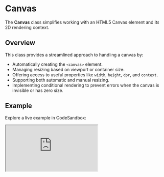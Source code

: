 # Canvas

The **Canvas** class simplifies working with an HTML5 Canvas element and its 2D rendering context. 

## Overview

This class provides a streamlined approach to handling a canvas by:
- Automatically creating the `<canvas>` element.
- Managing resizing based on viewport or container size.
- Offering access to useful properties like `width`, `height`, `dpr`, and `context`.
- Supporting both automatic and manual resizing.
- Implementing conditional rendering to prevent errors when the canvas is invisible or has zero size.

## Example

Explore a live example in CodeSandbox:

<iframe 
  src="https://codesandbox.io/embed/hw5l83?view=preview"
  style={{
    width: "100%",
    height: "500px",
    border: "0",
    borderRadius: "4px",
    overflow: "hidden"
  }}
  title="CodeSandbox Embed"
  allow="accelerometer; ambient-light-sensor; camera; encrypted-media; geolocation; gyroscope; hid; microphone; midi; payment; usb; vr; xr-spatial-tracking"
  sandbox="allow-forms allow-modals allow-popups allow-presentation allow-same-origin allow-scripts"
/>



## Props

### Static Props

Static properties are set during initialization and cannot be modified later.

<table>
  <tr>
    <th>Name</th>
    <th>Description</th>
    <th>Type</th>
    <th>Default Value</th>
  </tr>
  
  <tr>
    <td>container</td>
    <td>Parent element used to determine canvas size. If `null`, it uses the viewport.</td>
    <td><code>HTMLElement | null</code></td>
    <td><code>null</code></td>
  </tr>
  
  <tr>
    <td>append</td>
    <td>If `true`, appends the canvas to the `container`. Ignored if `container` is `null`.</td>
    <td><code>boolean</code></td>
    <td><code>true</code></td>
  </tr>
  
  <tr>
    <td>resizeOnInit</td>
    <td>Automatically adjusts canvas size on initialization.</td>
    <td><code>boolean</code></td>
    <td><code>true</code></td>
  </tr>
  
  <tr>
    <td>resizeOnRuntime</td>
    <td>Enables dynamic resizing based on viewport or container changes.</td>
    <td><code>boolean</code></td>
    <td><code>false</code></td>
  </tr>
  
  <tr>
    <td>viewportTarget</td>
    <td>Defines which dimension(s) should trigger a resize. [Learn more](/docs/vevet/features#onviewport)</td>
    <td>`'width' | 'height' | 'both' | 'width_' | 'height_' | 'any'`</td>
    <td><code>'any'</code></td>
  </tr>
  
  <tr>
    <td>resizeDebounce</td>
    <td>Debounce time (ms) for resize handling.</td>
    <td><code>number</code></td>
    <td><code>0</code></td>
  </tr>
</table>

### Mutable Props

Mutable properties can be updated at runtime using `.updateProps()`.

<table>
  <tr>
    <th>Name</th>
    <th>Description</th>
    <th>Type</th>
    <th>Default Value</th>
  </tr>
  
  <tr>
    <td>width</td>
    <td>Canvas width. Use `'auto'` to match the container's width.</td>
    <td><code>'auto' | number</code></td>
    <td><code>'auto'</code></td>
  </tr>
  
  <tr>
    <td>height</td>
    <td>Canvas height. Use `'auto'` to match the container's height.</td>
    <td><code>'auto' | number</code></td>
    <td><code>'auto'</code></td>
  </tr>
  
  <tr>
    <td>dpr</td>
    <td>Device Pixel Ratio (DPR). Use `'auto'` for automatic detection.</td>
    <td><code>'auto' | number</code></td>
    <td><code>'auto'</code></td>
  </tr>
</table>



## Accessors

:::note
All **[Module's accessors](/docs/base/Module/#accessors)** are available in this class.
:::

### canRender

Type: `boolean`

Checks if the canvas is ready to render.

### canvas

Type: `HTMLCanvasElement`

The canvas element instance.

### ctx

Type: `CanvasRenderingContext2D`

The 2D rendering context.

### dpr

Type: `number`

Current device pixel ratio.

### height

Type: `number`

Canvas height (DPR applied).

### offsetHeight

Type: `number`

Height without DPR scaling.

### offsetWidth

Type: `number`

Width without DPR scaling.

### width

Type: `number`

Canvas width (DPR applied).



## Methods

:::note
All **[Module's methods](/docs/base/Module/#methods)** are available in this class.
:::

### render

Renders content on the canvas if it's ready.

```ts
instance.render(({ canvas, ctx, dpr, width, height }) => {
  // Draw your scene here
});
```

### resize

Triggers a canvas resize based on container or viewport dimensions.

```ts
instance.resize();
```

### updateProps

Updates instance properties.

```ts
instance.updateProps({
  width: 100,
  height: 100,
});
```

### destroy

Destroys the instance and cleans up resources.

```ts
instance.destroy();
```



## Callbacks

:::note
All **[Module's callbacks](/docs/base/Module/#callbacks)** are available in this class.
:::

### resize

Fires when the canvas is resized.

```ts
const destruct = instance.on('resize', () => console.log('Canvas resized'));

// Cancel the callback
destruct();
```

